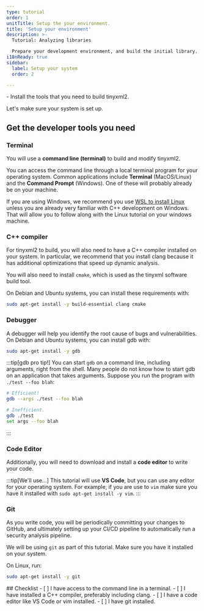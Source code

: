 ```yaml
---
type: tutorial
order: 1
unitTitle: Setup the your environment. 
title: 'Setup your environment'
description: >-
  Tutorial: Analyzing libraries

  Prepare your development environment, and build the initial library.
i18nReady: true
sidebar: 
  label: Setup your system
  order: 2

---
```



<PreCheck>
 - Install the tools that you need to build tinyxml2. 
</PreCheck>

<Lede>Let's make sure your system is set up.</Lede>

## Get the developer tools you need

### Terminal

You will use a **command line (terminal)** to build and modify tinyxml2. 

You can access the command line through a local terminal program for your
operating system. Common applications include **Terminal** (MacOS/Linux) and
the **Command Prompt** (Windows). One of these will
probably already be on your machine.  

If you are using Windows, we recommend you use [WSL to install Linux](https://learn.microsoft.com/en-us/windows/wsl/install) unless you
are already very familiar with C++ development on Windows. That will allow you
to follow along with the Linux tutorial on your windows machine. 


### C++ compiler

For tinyxml2 to build, you will also need to have a C++ compiler installed on
your system.  In particular, we recommend that you install clang because it has
additional optimizations that speed up dynamic analysis.

You will also need to install `cmake`, which is used as the tinyxml software
build tool. 

On Debian and Ubuntu systems, you can install these requirements with:
```bash
sudo apt-get install -y build-essential clang cmake
```

### Debugger

A debugger will help you identify the root cause of bugs and vulnerabilities.
On Debian and Ubuntu systems, you can install gdb with:
```bash
sudo apt-get install -y gdb
```

:::tip[gdb pro tip!]
You can start `gdb` on a command line, including arguments, right from the
shell. Many people do not know how to start gdb on an application that takes
arguments. Suppose you run the program with `./test --foo blah`:
```bash
# Efficient!
gdb --args ./test --foo blah

# Inefficient. 
gdb ./test
set args --foo blah
```
:::

### Code Editor

Additionally, you will need to download and install a **code editor** to write
your code.

:::tip[We'll use...]
This tutorial will use **VS Code**, but you can use any editor for your
operating system.  For example, if you are use to `vim` make sure you have it
installed with `sudo apt-get install -y vim`.
:::

### Git

As you write code, you will be periodically committing your changes to
GitHub, and ultimately setting up your CI/CD pipeline to automatically run a
security analysis pipeline.

We will be using `git` as part of this tutorial. Make sure you have it
installed on your system. 

On Linux, run:
```bash
sudo apt-get install -y git
```


<Box icon='check-list'>
## Checklist 
<Checklist>
- [ ] I have access to the command line in a terminal.
- [ ] I have installed a C++ compiler, preferably including clang.
- [ ] I have a code editor like VS Code or vim installed.
- [ ] I have git installed. 
</Checklist>
</Box>

